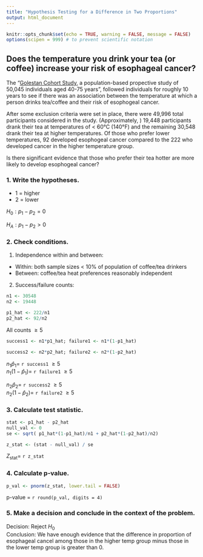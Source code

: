 ```yaml
---
title: "Hypothesis Testing for a Difference in Two Proportions"
output: html_document
---
```


```r
knitr::opts_chunk$set(echo = TRUE, warning = FALSE, message = FALSE)
options(scipen = 999) # to prevent scientific notation
```

## Does the temperature you drink your tea (or coffee) increase your risk of esophageal cancer?

The "[Golestan Cohort Study](https://onlinelibrary.wiley.com/doi/epdf/10.1002/ijc.32220), a population-based propective study of 50,045 individuals aged 40-75 years", followed individuals for roughly 10 years to see if there was an association between the temperature at which a person drinks tea/coffee and their risk of esophogeal cancer.

After some exclusion criteria were set in place, there were 49,996 total participants considered in the study. (Approximately, ) 19,448 participants drank their tea at temperatures of < 60°C (140°F) and the remaining 30,548 drank their tea at higher temperatures. Of those who prefer lower temperatures, 92 developed esophogeal cancer compared to the 222 who developed cancer in the higher temperature group. 

Is there significant evidence that those who prefer their tea hotter are more likely to develop esophogeal cancer?



### 1. Write the hypotheses.

* 1 = higher    
* 2 = lower

$H_0: p_1 - p_2 = 0$  

$H_A: p_1 - p_2 > 0$  


### 2. Check conditions.

1. Independence within and between:   
* Within: both sample sizes < 10% of population of coffee/tea drinkers 
* Between: coffee/tea heat preferences reasonably independent  

2. Success/failure counts: 

```r
n1 <- 30548
n2 <- 19448

p1_hat <- 222/n1
p2_hat <- 92/n2
```

All counts $\geq 5$
```r
success1 <- n1*p1_hat; failure1 <- n1*(1-p1_hat)

success2 <- n2*p2_hat; failure2 <- n2*(1-p2_hat)
```

$n_1\hat{p}_1 =$ `r success1` $\geq 5$  
$n_1(1-\hat{p}_1) =$ `r failure1` $\geq 5$

$n_2\hat{p}_2 =$ `r success2` $\geq 5$  
$n_2(1-\hat{p}_2) =$ `r failure2` $\geq 5$


### 3. Calculate test statistic.

```r
stat <- p1_hat - p2_hat
null_val <- 0
se <- sqrt( p1_hat*(1-p1_hat)/n1 + p2_hat*(1-p2_hat)/n2)

z_stat <- (stat - null_val) / se
```

$Z_{\text{stat}} =$ `r z_stat`

### 4. Calculate p-value.

```r
p_val <- pnorm(z_stat, lower.tail = FALSE)
```

p-value = `r round(p_val, digits = 4)`  

### 5. Make a decision and conclude in the context of the problem.

Decision: Reject $H_0$  
Conclusion: We have enough evidence that the difference in proportion of esophageal cancel among those in the higher temp group minus those in the lower temp group is greater than 0.

